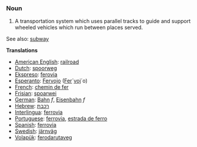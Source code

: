 ===Noun===
#A transportation system which uses parallel tracks to guide and support wheeled vehicles which run between places served.

See also: [[subway]]

'''Translations'''
*[[American English]]: [[railroad]]
*[[Dutch]]: [[spoorweg]]
*[[Ekspreso]]: [[ferovia]]
*[[Esperanto]]: [[Fervojo]] ([[Fero|Fer]]´[[vojo|voj]]´o)
*[[French]]: [[chemin de fer]]
*[[Frisian]]: [[spoarwei]]
*[[German]]: [[Bahn]] ''f'', [[Eisenbahn]] ''f''
*[[Hebrew]]: [[רכבת]]
*[[Interlingua]]: [[ferrovia]]
*[[Portuguese]]: [[ferrovia]], [[estrada de ferro]]
*[[Spanish]]: [[ferrovia]]
*[[Swedish]]: [[järnväg]]
*[[Volapük]]: [[ferodarutaveg]]